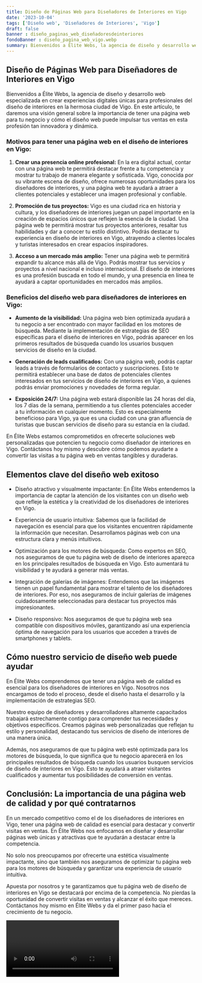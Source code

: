 ```yaml
---
title: Diseño de Páginas Web para Diseñadores de Interiores en Vigo
date: '2023-10-04'
tags: ['Diseño web', 'Diseñadores de Interiores', 'Vigo']
draft: false
banner : diseño_paginas_web_diseñadoresdeinteriores
fondoBanner : diseño_pagina_web_vigo.webp
summary: Bienvenidos a Élite Webs, la agencia de diseño y desarrollo web especializada en crear experiencias digitales únicas para profesionales del diseño de interiores en la hermosa ciudad de Vigo. En este artículo, te daremos una visión general sobre la importancia de tener una página web para tu negocio y cómo el diseño web puede impulsar tus ventas en esta profesión tan innovadora y dinámica.
---
```


## Diseño de Páginas Web para Diseñadores de Interiores en Vigo

Bienvenidos a Élite Webs, la agencia de diseño y desarrollo web especializada en crear experiencias digitales únicas para profesionales del diseño de interiores en la hermosa ciudad de Vigo. En este artículo, te daremos una visión general sobre la importancia de tener una página web para tu negocio y cómo el diseño web puede impulsar tus ventas en esta profesión tan innovadora y dinámica.

### Motivos para tener una página web en el diseño de interiores en Vigo:

1. **Crear una presencia online profesional:** En la era digital actual, contar con una página web te permitirá destacar frente a tu competencia y mostrar tu trabajo de manera elegante y sofisticada. Vigo, conocida por su vibrante escena de diseño, ofrece numerosas oportunidades para los diseñadores de interiores, y una página web te ayudará a atraer a clientes potenciales y establecer una imagen profesional y confiable.

2. **Promoción de tus proyectos:** Vigo es una ciudad rica en historia y cultura, y los diseñadores de interiores juegan un papel importante en la creación de espacios únicos que reflejen la esencia de la ciudad. Una página web te permitirá mostrar tus proyectos anteriores, resaltar tus habilidades y dar a conocer tu estilo distintivo. Podrás destacar tu experiencia en diseño de interiores en Vigo, atrayendo a clientes locales y turistas interesados en crear espacios inspiradores.

3. **Acceso a un mercado más amplio:** Tener una página web te permitirá expandir tu alcance más allá de Vigo. Podrás mostrar tus servicios y proyectos a nivel nacional e incluso internacional. El diseño de interiores es una profesión buscada en todo el mundo, y una presencia en línea te ayudará a captar oportunidades en mercados más amplios.

### Beneficios del diseño web para diseñadores de interiores en Vigo:

- **Aumento de la visibilidad:** Una página web bien optimizada ayudará a tu negocio a ser encontrado con mayor facilidad en los motores de búsqueda. Mediante la implementación de estrategias de SEO específicas para el diseño de interiores en Vigo, podrás aparecer en los primeros resultados de búsqueda cuando los usuarios busquen servicios de diseño en la ciudad.

- **Generación de leads cualificados:** Con una página web, podrás captar leads a través de formularios de contacto y suscripciones. Esto te permitirá establecer una base de datos de potenciales clientes interesados en tus servicios de diseño de interiores en Vigo, a quienes podrás enviar promociones y novedades de forma regular.

- **Exposición 24/7:** Una página web estará disponible las 24 horas del día, los 7 días de la semana, permitiendo a tus clientes potenciales acceder a tu información en cualquier momento. Esto es especialmente beneficioso para Vigo, ya que es una ciudad con una gran afluencia de turistas que buscan servicios de diseño para su estancia en la ciudad.

En Élite Webs estamos comprometidos en ofrecerte soluciones web personalizadas que potencien tu negocio como diseñador de interiores en Vigo. Contáctanos hoy mismo y descubre cómo podemos ayudarte a convertir las visitas a tu página web en ventas tangibles y duraderas.

<GifSeo />

<Cta />

## Elementos clave del diseño web exitoso

- Diseño atractivo y visualmente impactante: En Élite Webs entendemos la importancia de captar la atención de los visitantes con un diseño web que refleje la estética y la creatividad de los diseñadores de interiores en Vigo.

- Experiencia de usuario intuitiva: Sabemos que la facilidad de navegación es esencial para que los visitantes encuentren rápidamente la información que necesitan. Desarrollamos páginas web con una estructura clara y menús intuitivos.

- Optimización para los motores de búsqueda: Como expertos en SEO, nos aseguramos de que tu página web de diseño de interiores aparezca en los principales resultados de búsqueda en Vigo. Esto aumentará tu visibilidad y te ayudará a generar más ventas.

- Integración de galerías de imágenes: Entendemos que las imágenes tienen un papel fundamental para mostrar el talento de los diseñadores de interiores. Por eso, nos aseguramos de incluir galerías de imágenes cuidadosamente seleccionadas para destacar tus proyectos más impresionantes.

- Diseño responsivo: Nos aseguramos de que tu página web sea compatible con dispositivos móviles, garantizando así una experiencia óptima de navegación para los usuarios que acceden a través de smartphones y tablets.

## Cómo nuestro servicio de diseño web puede ayudar

En Élite Webs comprendemos que tener una página web de calidad es esencial para los diseñadores de interiores en Vigo. Nosotros nos encargamos de todo el proceso, desde el diseño hasta el desarrollo y la implementación de estrategias SEO.

Nuestro equipo de diseñadores y desarrolladores altamente capacitados trabajará estrechamente contigo para comprender tus necesidades y objetivos específicos. Creamos páginas web personalizadas que reflejan tu estilo y personalidad, destacando tus servicios de diseño de interiores de una manera única.

Además, nos aseguramos de que tu página web esté optimizada para los motores de búsqueda, lo que significa que tu negocio aparecerá en los principales resultados de búsqueda cuando los usuarios busquen servicios de diseño de interiores en Vigo. Esto te ayudará a atraer visitantes cualificados y aumentar tus posibilidades de conversión en ventas.

## Conclusión: La importancia de una página web de calidad y por qué contratarnos

En un mercado competitivo como el de los diseñadores de interiores en Vigo, tener una página web de calidad es esencial para destacar y convertir visitas en ventas. En Élite Webs nos enfocamos en diseñar y desarrollar páginas web únicas y atractivas que te ayudarán a destacar entre la competencia.

No solo nos preocupamos por ofrecerte una estética visualmente impactante, sino que también nos aseguramos de optimizar tu página web para los motores de búsqueda y garantizar una experiencia de usuario intuitiva.

Apuesta por nosotros y te garantizamos que tu página web de diseño de interiores en Vigo se destacará por encima de la competencia. No pierdas la oportunidad de convertir visitas en ventas y alcanzar el éxito que mereces. Contáctanos hoy mismo en Élite Webs y da el primer paso hacia el crecimiento de tu negocio.

<Video />

<CtaBot job='Diseñadores de Interiores' city='Vigo'/>

<Gmaps query='Vigo+españa+maps' />